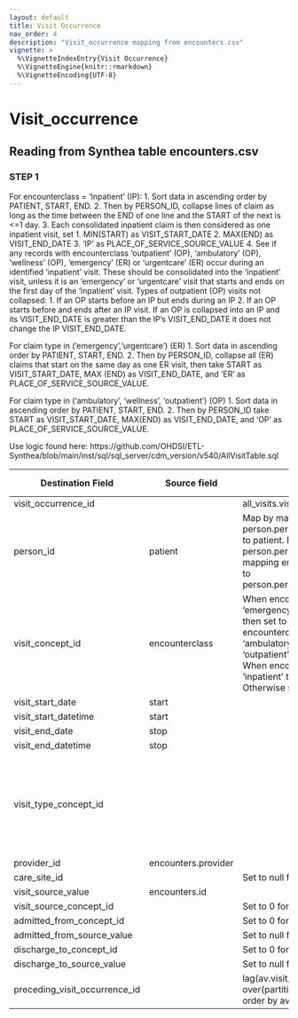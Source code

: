 ```yaml
---
layout: default
title: Visit Occurrence
nav_order: 4
description: "Visit_occurrence mapping from encounters.csv"
vignette: >
  %\VignetteIndexEntry{Visit Occurrence}
  %\VignetteEngine{knitr::rmarkdown}
  %\VignetteEncoding{UTF-8}
---
```


# Visit_occurrence

## Reading from Synthea table encounters.csv

### STEP 1 
For encounterclass = ‘Inpatient’ (IP):
1. Sort data in ascending order by PATIENT, START, END.
2. Then by PERSON_ID, collapse lines of claim as long as the time between the END of one line and the START of the next is <=1 day.
3. Each consolidated inpatient claim is then considered as one inpatient visit, set 
    1. MIN(START) as VISIT_START_DATE
    2. MAX(END) as VISIT_END_DATE
    3. ‘IP’ as PLACE_OF_SERVICE_SOURCE_VALUE
    4. See if any records with encounterclass ‘outpatient’ (OP), 'ambulatory' (OP), 'wellness' (OP), ‘emergency’ (ER) or 'urgentcare' (ER) occur during an identified ‘inpatient’ visit. These should be consolidated into the ‘inpatient’ visit, unless it is an ‘emergency’ or 'urgentcare' visit that starts and ends on the first day of the ‘inpatient’ visit.  Types of outpatient (OP) visits not collapsed: 
        1. If an OP starts before an IP but ends during an IP
        2. If an OP starts before and ends after an IP visit.  If an OP is collapsed into an IP and its VISIT_END_DATE is greater than the IP's VISIT_END_DATE it does not change the IP VISIT_END_DATE.

For claim type in ('emergency','urgentcare') (ER)
1. Sort data in ascending order by PATIENT, START, END.
2. Then by PERSON_ID, collapse all (ER) claims that start on the same day as one ER visit, then take START as VISIT_START_DATE, MAX (END) as VISIT_END_DATE, and ‘ER’ as PLACE_OF_SERVICE_SOURCE_VALUE.

For claim type in ('ambulatory', 'wellness', 'outpatient') (OP)
1. Sort data in ascending order by PATIENT, START, END.
2. Then by PERSON_ID take START as VISIT_START_DATE, MAX(END) as VISIT_END_DATE, and ‘OP’ as PLACE_OF_SERVICE_SOURCE_VALUE.

Use logic found here:
https://github.com/OHDSI/ETL-Synthea/blob/main/inst/sql/sql_server/cdm_version/v540/AllVisitTable.sql

| Destination Field | Source field | Logic | Comment field |
| --- | --- | --- | --- |
| visit_occurrence_id |  | all_visits.visit_occurrence_id |  |
| person_id | patient | Map by mapping person.person_source_value to patient.  Find person.person_id by mapping encouters.patient to person.person_source_value. |  |
| visit_concept_id | encounterclass | When encounterclass is 'emergency' or 'urgentcare' then set to 9203. When encounterclass is 'ambulatory', 'wellness', or 'outpatient' then set to 9202. When encounterclass is 'inpatient' then set to 9201. Otherwise set to 0. |  |
| visit_start_date | start |  |  |
| visit_start_datetime | start |  |  |
| visit_end_date | stop |  |  |
| visit_end_datetime | stop |  |  |
| visit_type_concept_id |  |  |Set all records as concept_id 44818517 (Visit derived from encounter on claim).  |
| provider_id |encounters.provider  |  |  |
| care_site_id |  | Set to null for all records  |  |
| visit_source_value | encounters.id |  |  |
| visit_source_concept_id |  | Set to 0 for all records  |  |
| admitted_from_concept_id |  | Set to 0 for all records |  |
| admitted_from_source_value |  | Set to null for all records  |  |
| discharge_to_concept_id |  | Set to 0 for all records |  |
| discharge_to_source_value |  | Set to null for all records |  |
| preceding_visit_occurrence_id |  |lag(av.visit_occurrence_id) over(partition by p.person_id order by av.visit_start_date)  |  |

